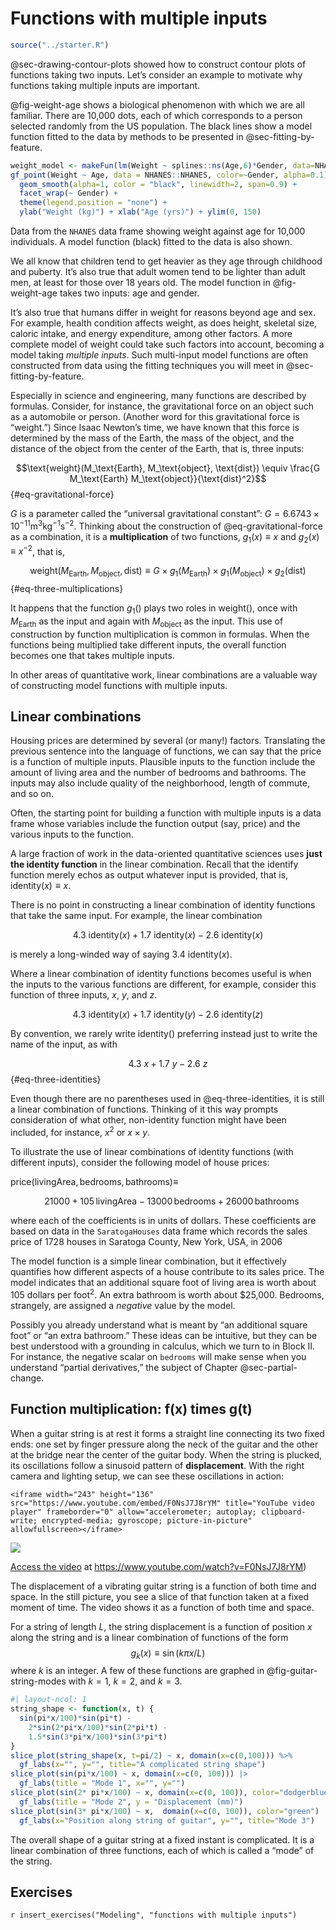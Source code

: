 # Functions with multiple inputs {#functions-with-multiple-inputs}

```r
source("../starter.R")
```

@sec-drawing-contour-plots showed how to construct contour plots of functions taking two inputs. Let's consider an example to motivate why functions taking multiple inputs are important.

@fig-weight-age shows a biological phenomenon with which we are all familiar. There are 10,000 dots, each of which corresponds to a person selected randomly from the US population. The black lines show a model function fitted to the data by methods to be presented in @sec-fitting-by-feature.

::: {#fig-weight-age}
```r
weight_model <- makeFun(lm(Weight ~ splines::ns(Age,6)*Gender, data=NHANES::NHANES))
gf_point(Weight ~ Age, data = NHANES::NHANES, color=~Gender, alpha=0.1) +
  geom_smooth(alpha=1, color = "black", linewidth=2, span=0.9) +
  facet_wrap(~ Gender) +
  theme(legend.position = "none") +
  ylab("Weight (kg)") + xlab("Age (yrs)") + ylim(0, 150)
```

Data from the `NHANES` data frame showing weight against age for 10,000 individuals. A model function (black) fitted to the data is also shown.
:::

We all know that children tend to get heavier as they age through childhood and puberty. It's also true that adult women tend to be lighter than adult men, at least for those over 18 years old. The model function in @fig-weight-age takes two inputs: age and gender. 

It's also true that humans differ in weight for reasons beyond age and sex. For example, health condition affects weight, as does height, skeletal size, caloric intake, and energy expenditure, among other factors. A more complete model of weight could take such factors into account, becoming a model taking *multiple inputs*. Such multi-input model functions are often constructed from data using the fitting techniques you will meet in @sec-fitting-by-feature.

Especially in science and engineering, many functions are described by formulas. Consider, for instance, the gravitational force on an object such as a automobile or person. (Another word for this gravitational force is "weight.") Since Isaac Newton's time, we have known that this force is determined by the mass of the Earth, the mass of the object, and the distance of the object from the center of the Earth, that is, three inputs:

$$\text{weight}(M_\text{Earth}, M_\text{object}, \text{dist}) \equiv
\frac{G M_\text{Earth} M_\text{object}}{\text{dist}^2}$$ {#eq-gravitational-force}

$G$ is a parameter called the "universal gravitational constant": $G = 6.6743 \times 10^{-11} \text{m}^3 \text{kg}^{−1} \text{s}^{−2}$. Thinking about the construction of @eq-gravitational-force as a combination, it is a **multiplication** of two functions, $g_1(x) \equiv x$ and $g_2(x) \equiv x^{-2}$, that is,

$$ \text{weight}(M_\text{Earth}, M_\text{object}, \text{dist}) \equiv G \times g_1(M_\text{Earth}) \times g_1(M_\text{object}) \times g_2(\text{dist})$$ {#eq-three-multiplications}

It happens that the function $g_1()$ plays two roles in $\text{weight}()$, once with $M_\text{Earth}$ as the input and again with $M_\text{object}$ as the input. This use of construction by function multiplication is common in formulas. When the functions being multiplied take different inputs, the overall function becomes one that takes multiple inputs.

In other areas of quantitative work, linear combinations are a valuable way of constructing model functions with multiple inputs.

## Linear combinations

Housing prices are determined by several (or many!) factors. Translating the previous sentence into the language of functions, we can say that the price is a function of multiple inputs. Plausible inputs to the function include the amount of living area and the number of bedrooms and bathrooms. The inputs may also include quality of the neighborhood, length of commute, and so on.

Often, the starting point for building a function with multiple inputs is a data frame whose variables include the function output (say, price) and the various inputs to the function. 

A large fraction of work in the data-oriented quantitative sciences uses **just the identity function** in the linear combination. Recall that the identify function merely echos as output whatever input is provided, that is, $\text{identity}(x) \equiv x$.

There is no point in constructing a linear combination of identity functions that take the same input. For example, the linear combination 

$$4.3\ \text{identity}(x) + 1.7\ \text{identity}(x) - 2.6\ \text{identity}(x)$$

is merely a long-winded way of saying $3.4\ \text{identity}(x)$.

Where a linear combination of identity functions becomes useful is when the inputs to the various functions are different, for example, consider this function of three inputs, $x$, $y$, and $z$.

$$4.3\ \text{identity}(x) + 1.7\ \text{identity}(y) - 2.6\ \text{identity}(z)$$

By convention, we rarely write $\text{identity}()$ preferring instead just to write the name of the input, as with

$$4.3\ x + 1.7\ y - 2.6\ z$${#eq-three-identities}

Even though there are no parentheses used in @eq-three-identities, it is still a linear combination of functions. Thinking of it this way prompts consideration of what other, non-identity function might have been included, for instance, $x^2$ or $x\times y$.

To illustrate the use of linear combinations of identity functions (with different inputs), consider the following model of house prices:

$\text{price}(\text{livingArea}, \text{bedrooms}, \text{bathrooms}) \equiv$

$$\ \ \ 21000 + 105\,\text{livingArea} - 13000\, \text{bedrooms} + 26000\, \text{bathrooms}$$

where each of the coefficients is in units of dollars. These coefficients are based on data in the `SaratogaHouses` data frame which records the sales price of 1728 houses in Saratoga County, New York, USA, in 2006

The model function is a simple linear combination, but it effectively quantifies how different aspects of a house contribute to its sales price. The model indicates that an additional square foot of living area is worth about 105 dollars per foot^2^. An extra bathroom is worth about $25,000. Bedrooms, strangely, are assigned a *negative* value by the model.

Possibly you already understand what is meant by "an additional square foot" or "an extra bathroom." These ideas can be intuitive, but they can be best understood with a grounding in calculus, which we turn to in Block II. For instance, the negative scalar on `bedrooms` will make sense when you understand "partial derivatives," the subject of Chapter @sec-partial-change.

## Function multiplication: f(x) times g(t)

When a guitar string is at rest it forms a straight line connecting its two fixed ends: one set by finger pressure along the neck of the guitar and the other at the bridge near the center of the guitar body. When the string is plucked, its oscillations follow a sinusoid pattern of **displacement**. With the right camera and lighting setup, we can see these oscillations in action:

::: {.column-margin}
```asis
<iframe width="243" height="136" src="https://www.youtube.com/embed/F0NsJ7J8rYM" title="YouTube video player" frameborder="0" allow="accelerometer; autoplay; clipboard-write; encrypted-media; gyroscope; picture-in-picture" allowfullscreen></iframe>
```
:::

::: {#video-guital-still}

![](www/guitar-still.png)

[Access the video](https://www.youtube.com/watch?v=F0NsJ7J8rYM) at <https://www.youtube.com/watch?v=F0NsJ7J8rYM>) 

The displacement of a vibrating guitar string is a function of both time and space. In the still picture, you see a slice of that function taken at a fixed moment of time. The video shows it as a function of both time and space.
:::

For a string of length $L$, the string displacement is a function of position $x$ along the string and is a linear combination of functions of the form $$g_k(x) \equiv \sin(k \pi x /L)$$ where $k$ is an integer.  A few of these functions are graphed in @fig-guitar-string-modes with $k=1$, $k=2$, and $k=3$.

::: {#fig-guitar-string-modes}
```r
#| layout-ncol: 1
string_shape <- function(x, t) {
  sin(pi*x/100)*sin(pi*t) - 
    2*sin(2*pi*x/100)*sin(2*pi*t) - 
    1.5*sin(3*pi*x/100)*sin(3*pi*t)
}
slice_plot(string_shape(x, t=pi/2) ~ x, domain(x=c(0,100))) %>% 
  gf_labs(x="", y="", title="A complicated string shape")  
slice_plot(sin(pi*x/100) ~ x, domain(x=c(0, 100))) |>
  gf_labs(title = "Mode 1", x="", y="")
slice_plot(sin(2* pi*x/100) ~ x, domain(x=c(0, 100)), color="dodgerblue") |>
  gf_labs(title = "Mode 2", y = "Displacement (mm)")
slice_plot(sin(3* pi*x/100) ~ x,  domain(x=c(0, 100)), color="green") |>
  gf_labs(x="Position along string of guitar", y="", title="Mode 3")
```

The overall shape of a guitar string at a fixed instant is complicated. It is a linear combination of three functions, each of which is called a "mode" of the string.
:::



## Exercises

`r insert_exercises("Modeling", "functions with multiple inputs")`
